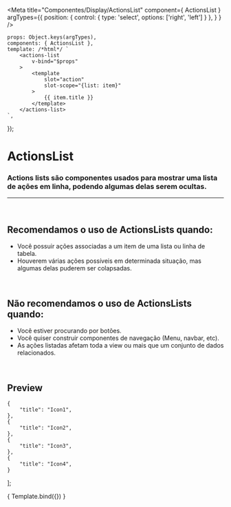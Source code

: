 
<Meta
	title="Componentes/Display/ActionsList"
	component={ ActionsList }
	argTypes={{
		position: { control: { type: 'select', options: ['right', 'left'] } },
	}
}
/>

	props: Object.keys(argTypes),
	components: { ActionsList },
	template: /*html*/ `
		<actions-list
			v-bind="$props" 
		>
			<template
				slot="action"
				slot-scope="{list: item}"
			>
				{{ item.title }}
			</template>
		</actions-list>
	`,
});

# ActionsList

### Actions lists são componentes usados para mostrar uma lista de ações em linha, podendo algumas delas serem ocultas.
---
<br />

## Recomendamos o uso de ActionsLists quando:
- Você possuir ações associadas a um item de uma lista ou linha de tabela.
- Houverem várias ações possíveis em determinada situação, mas algumas delas puderem ser colapsadas.

<br />

## Não recomendamos o uso de ActionsLists quando:
- Você estiver procurando por botões.
- Você quiser construir componentes de navegação (Menu, navbar, etc).
- As ações listadas afetam toda a view ou mais que um conjunto de dados relacionados.

<br />

## Preview

	{
		"title": "Icon1",
	},
	{
		"title": "Icon2",
	},
	{
		"title": "Icon3",
	},
	{
		"title": "Icon4",
	}
];

<Canvas>
	<Story
		name="Actions list"
		args={{
			actions: actions,
			numberOfExpandedActions: 2,
			collapsedActionName: 'Mais ações',
			expandedActionName: 'Menos ações',
			position: 'right',
		}}
	>
		{ Template.bind({}) }
	</Story>
</Canvas>

<ArgsTable story="Actions list" />